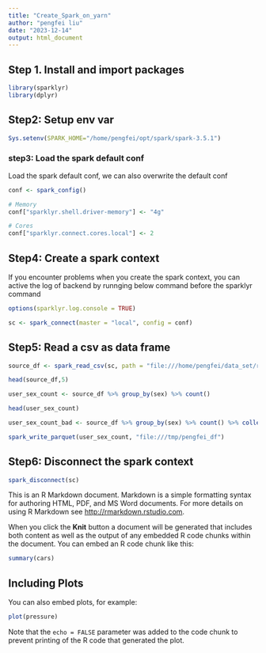 ```yaml
---
title: "Create_Spark_on_yarn"
author: "pengfei liu"
date: "2023-12-14"
output: html_document
---
```


## Step 1. Install and import packages

```r
library(sparklyr)
library(dplyr)
```

## Step2: Setup env var

```r
Sys.setenv(SPARK_HOME="/home/pengfei/opt/spark/spark-3.5.1")
```
### step3: Load the spark default conf

Load the spark default conf, we can also overwrite the default conf


```r
conf <- spark_config()

# Memory
conf["sparklyr.shell.driver-memory"] <- "4g"

# Cores
conf["sparklyr.connect.cores.local"] <- 2
```

## Step4: Create a spark context

If you encounter problems when you create the spark context, you can active the log of backend by runnging below
command before the sparklyr command

```r
options(sparklyr.log.console = TRUE)
```

```r
sc <- spark_connect(master = "local", config = conf)
```

## Step5: Read a csv as data frame

```r
source_df <- spark_read_csv(sc, path = "file:///home/pengfei/data_set/recette/clinical01.csv")
```
```r
head(source_df,5)
```
```r
user_sex_count <- source_df %>% group_by(sex) %>% count() 

head(user_sex_count)
```
```r
user_sex_count_bad <- source_df %>% group_by(sex) %>% count() %>% collect()

```

```r
spark_write_parquet(user_sex_count, "file:///tmp/pengfei_df")
```
## Step6: Disconnect the spark context

```r
spark_disconnect(sc)
```
This is an R Markdown document. Markdown is a simple formatting syntax for authoring HTML, PDF, and MS Word documents. For more details on using R Markdown see <http://rmarkdown.rstudio.com>.

When you click the **Knit** button a document will be generated that includes both content as well as the output of any embedded R code chunks within the document. You can embed an R code chunk like this:

```r
summary(cars)
```

## Including Plots

You can also embed plots, for example:

```r
plot(pressure)
```

Note that the `echo = FALSE` parameter was added to the code chunk to prevent printing of the R code that generated the plot.
